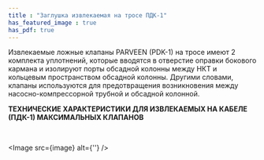 ```yaml
---
title : "Заглушка извлекаемая на тросе ПДК-1"
has_featured_image : true
has_pdf: true
---
```


Извлекаемые ложные клапаны PARVEEN (PDK-1) на тросе имеют 2 комплекта уплотнений, которые вводятся в отверстие оправки бокового кармана и изолируют порты обсадной колонны между НКТ и кольцевым пространством обсадной колонны. Другими словами, клапаны используются для предотвращения возникновения между насосно-компрессорной трубной и обсадной колонной.

**ТЕХНИЧЕСКИЕ ХАРАКТЕРИСТИКИ ДЛЯ ИЗВЛЕКАЕМЫХ НА КАБЕЛЕ (ПДК-1) МАКСИМАЛЬНЫХ КЛАПАНОВ**

<br />

<Image src={image} alt={''} />